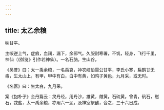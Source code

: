 ```yaml
---
---
---
```

title: 太乙余粮
---



味甘平。

主咳逆上气，症瘕，血闭，漏下，余邪气。久服耐寒署，不饥，轻身，飞行千里，神仙（《御览》引作若神仙）。一名石脑，生山谷。

《吴普》曰：太一禹余粮，一名禹哀，神农岐伯雷公甘平，李氏小寒，扁鹊甘无毒，生太山上，有甲，甲中有白，白中有黄，如鸡子黄色，九月采，或无时。

《名医》曰：生太白，九月采。

案《抱朴子》金丹篇云：灵丹经，用丹沙，雄黄，雌黄，石硫黄，曾青，矾石，磁石，戎盐，太一禹余粮，亦用六一泥，及神室祭醮，合之，三十六日成。